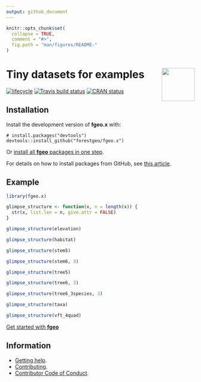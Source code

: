 ```yaml
---
output: github_document 
---
```

<!-- README.md is generated from README.Rmd. Please edit that file -->

```r
knitr::opts_chunk$set(
  collapse = TRUE,
  comment = "#>",
  fig.path = "man/figures/README-"
)
```

# <img src="https://i.imgur.com/vTLlhbp.png" align="right" height=88 /> Tiny datasets for examples

[![lifecycle](https://img.shields.io/badge/lifecycle-experimental-orange.svg)](https://www.tidyverse.org/lifecycle/#experimental)
[![Travis build status](https://travis-ci.org/forestgeo/fgeo.x.svg?branch=master)](https://travis-ci.org/forestgeo/fgeo.x)
[![CRAN status](https://www.r-pkg.org/badges/version/fgeo.x)](https://cran.r-project.org/package=fgeo.x)

## Installation

Install the development version of **fgeo.x** with:

```
# install.packages("devtools")
devtools::install_github("forestgeo/fgeo.x")
```

Or [install all **fgeo** packages in one step](https://forestgeo.github.io/fgeo/index.html#installation).

For details on how to install packages from GitHub, see [this article](https://goo.gl/dQKEeg).

## Example

```r
library(fgeo.x)

glimpse_structure <- function(x, n = length(x)) {
  str(x, list.len = n, give.attr = FALSE)
}

glimpse_structure(elevation)

glimpse_structure(habitat)

glimpse_structure(stem5)

glimpse_structure(stem6, 3)

glimpse_structure(tree5)

glimpse_structure(tree6, 3)

glimpse_structure(tree6_3species, 3)

glimpse_structure(taxa)

glimpse_structure(vft_4quad)
```

[Get started with __fgeo__](https://forestgeo.github.io/fgeo/articles/fgeo.html)

## Information

* [Getting help](SUPPORT.md).
* [Contributing](CONTRIBUTING.md).
* [Contributor Code of Conduct](CODE_OF_CONDUCT.md).

